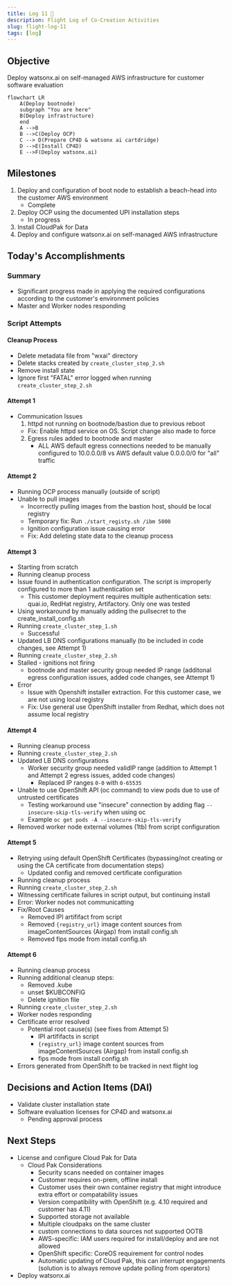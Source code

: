 ```yaml
---
title: Log 11 🛫
description: Flight Log of Co-Creation Activities
slug: flight-log-11
tags: [log]
---
```


## Objective
Deploy watsonx.ai on self-managed AWS infrastructure for customer software evaluation

```mermaid
flowchart LR
    A(Deploy bootnode)
    subgraph "You are here"
    B(Deploy infrastructure)
    end
    A -->B
    B -->C(Deploy OCP)
    C --> D(Prepare CP4D & watsonx ai cartdridge)
    D -->E(Install CP4D)
    E -->F(Deploy watsonx.ai)
```

## Milestones
1. Deploy and configuration of boot node to establish a beach-head into the customer AWS environment
    - Complete
2. Deploy OCP using the documented UPI installation steps
    - In progress
3. Install CloudPak for Data
4. Deploy and configure watsonx.ai on self-managed AWS infrastructure

## Today's Accomplishments
### Summary
- Significant progress made in applying the required configurations according to the customer's environment policies 
- Master and Worker nodes responding

### Script Attempts
#### Cleanup Process
- Delete metadata file from "wxai" directory
- Delete stacks created by `create_cluster_step_2.sh` 
- Remove install state
- Ignore first "FATAL" error logged when running `create_cluster_step_2.sh` 
#### Attempt 1
- Communication Issues
    1. httpd not running on bootnode/bastion due to previous reboot
    - Fix: Enable httpd service on OS. Script change also made to force
    2. Egress rules added to bootnode and master
        - ALL AWS default egress connections needed to be manually configured to 10.0.0.0/8 vs AWS default value 0.0.0.0/0 for "all" traffic
#### Attempt 2
- Running OCP process manually (outside of script)
- Unable to pull images
    - Incorrectly pulling images from the bastion host, should be local registry
    - Temporary fix: Run `./start_registy.sh /ibm 5000`
    - Ignition configuration issue causing error
    - Fix: Add deleting state data to the cleanup process
#### Attempt 3
- Starting from scratch
- Running cleanup process
- Issue found in authentication configuration. The script is improperly configured to more than 1 authentication set
    - This customer deployment requires multiple authentication sets: quai.io, RedHat registry, Artifactory. Only one was tested
- Using workaround by manually adding the pullsecret to the create_install_config.sh
- Running `create_cluster_step_1.sh` 
    - Successful
- Updated LB DNS configurations manually (to be included in code changes, see Attempt 1)
- Running `create_cluster_step_2.sh` 
- Stalled - ignitions not firing
    - bootnode and master security group needed IP range (additonal egress configuration issues, added code changes, see Attempt 1)
- Error
    - Issue with Openshift installer extraction. For this customer case, we are not using local registry
    - Fix: Use general use OpenShift installer from Redhat, which does not assume local registry
#### Attempt 4
- Running cleanup process
- Running `create_cluster_step_2.sh`
- Updated LB DNS configurations
    -  Worker security group needed validIP range (addition to Attempt 1 and Attempt 2 egress issues, added code changes)
        - Replaced IP ranges `0-0` with `0-65535`
- Unable to use OpenShift API (oc command) to view pods due to use of untrusted certificates
    - Testing workaround use "insecure" connection by adding flag `--insecure-skip-tls-verify` when using oc 
    - Example `oc get pods -A --insecure-skip-tls-verify`
- Removed worker node external volumes (1tb) from script configuration
#### Attempt 5
- Retrying using default OpenShift Certificates (bypassing/not creating or using the CA certificate from documentation steps)
    - Updated config and removed certificate configuration
- Running cleanup process
- Running `create_cluster_step_2.sh`
- Witnessing certificate failures in script output, but continuing install
- Error: Worker nodes not communicatting
- Fix/Root Causes
    - Removed IPI artififact from script
    - Removed `{registry_url}` image content sources from imageContentSources (Airgap) from install config.sh
    - Removed fips mode from install config.sh
#### Attempt 6
- Running cleanup process
- Running additional cleanup steps:
    - Removed .kube
    - unset $KUBCONFIG
    - Delete ignition file
- Running `create_cluster_step_2.sh`
- Worker nodes responding
- Certificate error resolved
    - Potential root cause(s) (see fixes from Attempt 5)
        - IPI artififacts in script
        - `{registry_url}` image content sources from imageContentSources (Airgap) from install config.sh
        - fips mode from install config.sh
- Errors generated from OpenShift to be tracked in next flight log

## Decisions and Action Items (DAI)
- Validate cluster installation state
- Software evaluation licenses for CP4D and watsonx.ai
    - Pending approval process 

## Next Steps
- License and configure Cloud Pak for Data
    - Cloud Pak Considerations
        - Security scans needed on container images 
        - Customer requires on-prem, offline install
        - Customer uses their own container registry that might introduce extra effort or compatability issues 
        - Version compatibility with OpenShift (e.g. 4.10 required and customer has 4.11) 
        - Supported storage not available 
        - Multiple cloudpaks on the same cluster 
        - custom connections to data sources not supported OOTB 
        - AWS-specific: IAM users required for install/deploy and are not allowed 
        - OpenShift specific: CoreOS requirement for control nodes 
        - Automatic updating of Cloud Pak, this can interrupt engagements (solution is to always remove update polling from operators)
- Deploy watsonx.ai
